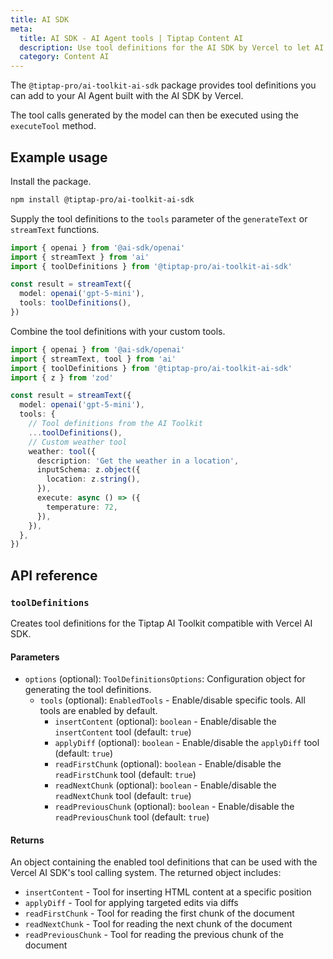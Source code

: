 ```yaml
---
title: AI SDK
meta:
  title: AI SDK - AI Agent tools | Tiptap Content AI
  description: Use tool definitions for the AI SDK by Vercel to let AI agents read and edit Tiptap documents.
  category: Content AI
---
```


The `@tiptap-pro/ai-toolkit-ai-sdk` package provides tool definitions you can add to your AI Agent built with the AI SDK by Vercel.

The tool calls generated by the model can then be executed using the `executeTool` method.

## Example usage

Install the package.

```bash
npm install @tiptap-pro/ai-toolkit-ai-sdk
```

Supply the tool definitions to the `tools` parameter of the `generateText` or `streamText` functions.

```ts
import { openai } from '@ai-sdk/openai'
import { streamText } from 'ai'
import { toolDefinitions } from '@tiptap-pro/ai-toolkit-ai-sdk'

const result = streamText({
  model: openai('gpt-5-mini'),
  tools: toolDefinitions(),
})
```

Combine the tool definitions with your custom tools.

```ts
import { openai } from '@ai-sdk/openai'
import { streamText, tool } from 'ai'
import { toolDefinitions } from '@tiptap-pro/ai-toolkit-ai-sdk'
import { z } from 'zod'

const result = streamText({
  model: openai('gpt-5-mini'),
  tools: {
    // Tool definitions from the AI Toolkit
    ...toolDefinitions(),
    // Custom weather tool
    weather: tool({
      description: 'Get the weather in a location',
      inputSchema: z.object({
        location: z.string(),
      }),
      execute: async () => ({
        temperature: 72,
      }),
    }),
  },
})
```

## API reference

### `toolDefinitions`

Creates tool definitions for the Tiptap AI Toolkit compatible with Vercel AI SDK.

#### Parameters

- `options` (optional): `ToolDefinitionsOptions`: Configuration object for generating the tool definitions.
  - `tools` (optional): `EnabledTools` - Enable/disable specific tools. All tools are enabled by default.
    - `insertContent` (optional): `boolean` - Enable/disable the `insertContent` tool (default: `true`)
    - `applyDiff` (optional): `boolean` - Enable/disable the `applyDiff` tool (default: `true`)
    - `readFirstChunk` (optional): `boolean` - Enable/disable the `readFirstChunk` tool (default: `true`)
    - `readNextChunk` (optional): `boolean` - Enable/disable the `readNextChunk` tool (default: `true`)
    - `readPreviousChunk` (optional): `boolean` - Enable/disable the `readPreviousChunk` tool (default: `true`)

#### Returns

An object containing the enabled tool definitions that can be used with the Vercel AI SDK's tool calling system. The returned object includes:

- `insertContent` - Tool for inserting HTML content at a specific position
- `applyDiff` - Tool for applying targeted edits via diffs
- `readFirstChunk` - Tool for reading the first chunk of the document
- `readNextChunk` - Tool for reading the next chunk of the document
- `readPreviousChunk` - Tool for reading the previous chunk of the document
